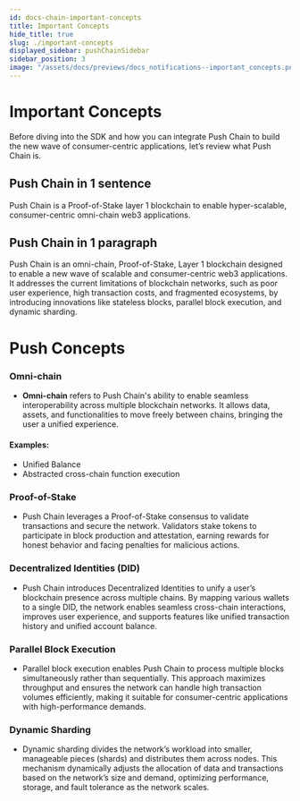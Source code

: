 ```yaml
---
id: docs-chain-important-concepts
title: Important Concepts
hide_title: true
slug: ./important-concepts
displayed_sidebar: pushChainSidebar
sidebar_position: 3
image: "/assets/docs/previews/docs_notifications--important_concepts.png"
---
```


# Important Concepts

Before diving into the SDK and how you can integrate Push Chain to build the new wave of consumer-centric applications, let’s review what Push Chain is.

<head>
  <title>
    {'Important Concepts | Push Chain | Push Documentation'}
  </title>
</head>

## Push Chain in 1 sentence

Push Chain is a Proof-of-Stake layer 1 blockchain to enable hyper-scalable, consumer-centric omni-chain web3 applications.

## Push Chain in 1 paragraph

Push Chain is an omni-chain, Proof-of-Stake, Layer 1 blockchain designed to enable a new wave of scalable and consumer-centric web3 applications. It addresses the current limitations of blockchain networks, such as poor user experience, high transaction costs, and fragmented ecosystems, by introducing innovations like stateless blocks, parallel block execution, and dynamic sharding.

# Push Concepts

### Omni-chain

- **Omni-chain** refers to Push Chain's ability to enable seamless interoperability across multiple blockchain networks. It allows data, assets, and functionalities to move freely between chains, bringing the user a unified experience.

#### Examples:
  - Unified Balance
  - Abstracted cross-chain function execution

### Proof-of-Stake

- Push Chain leverages a Proof-of-Stake consensus to validate transactions and secure the network. Validators stake tokens to participate in block production and attestation, earning rewards for honest behavior and facing penalties for malicious actions.

### Decentralized Identities (DID)

- Push Chain introduces Decentralized Identities to unify a user’s blockchain presence across multiple chains. By mapping various wallets to a single DID, the network enables seamless cross-chain interactions, improves user experience, and supports features like unified transaction history and unified account balance.

### Parallel Block Execution

- Parallel block execution enables Push Chain to process multiple blocks simultaneously rather than sequentially. This approach maximizes throughput and ensures the network can handle high transaction volumes efficiently, making it suitable for consumer-centric applications with high-performance demands.

### Dynamic Sharding

- Dynamic sharding divides the network’s workload into smaller, manageable pieces (shards) and distributes them across nodes. This mechanism dynamically adjusts the allocation of data and transactions based on the network’s size and demand, optimizing performance, storage, and fault tolerance as the network scales.
